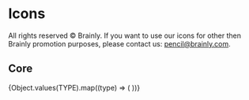 
<Meta title="Foundation/Icons" />

# Icons

All rights reserved © Brainly. If you want to use our icons for other then Brainly promotion purposes, please contact us: pencil@brainly.com.

## Core

<IconGallery>
  {Object.values(TYPE).map((type) => (
    <IconItem name={type} key={type}>
      <Icon size={32} color="dark" type={type} />
    </IconItem>
  ))}
</IconGallery>
